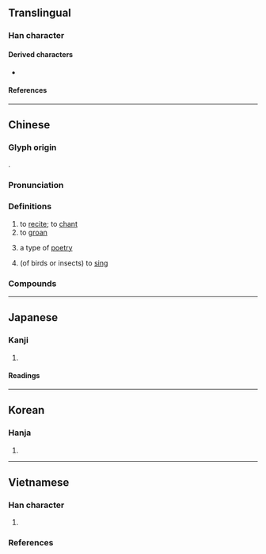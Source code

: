 {{also|呤}}
{{character info}}
==Translingual==

===Han character===
{{Han char|rn=30|rad=口|as=04|sn=7|four=68027|canj=ROIN|ids=⿰口今}}

====Derived characters====
* {{l|mul|[[荶]], [[𡷧]], [[𫕖]], [[𠤾]], [[𣵴]], [[𦛽]], [[𥆽]], [[𪑑]], [[𩒻]]}}

====References====
{{Han ref|kx=0177.190|dkj=03330|dj=0395.030|hdz=10591.100|uh=541F}}

----

==Chinese==
{{zh-forms|alt=唫,訡,噖,䪩,㕂}}

===Glyph origin===
{{Han etym}}
{{Han compound|口|今|ls=psc|c1=s|c2=p}}.

===Pronunciation===
{{zh-pron
|m=yín
|m-s=
|c=jam4,ngam4
|c-t=
|g=
|h=pfs=ngìm
|j=
|mb=ngěng
|md=ngìng
|mn=gîm
|mn-t=
|w=3nyin
|x=
|mc=y
|oc=y
|cat=v,n
}}

===Definitions===
{{zh-hanzi}}

# to [[recite]]; to [[chant]]
# to [[groan]]
# {{lb|zh|literature}} a type of [[poetry]]
# (of birds or insects) to [[sing]]

===Compounds===
{{zh-der|吟吟沉沉|吟詠情性|吟味|吟籟|吟蛩|吟唱|匣裡龍吟|吟詠|呻吟|吟詠性情|低吟|叉手吟|吟風詠月|吟詩|吟風弄月|吟遊詩人|吟誦|吟詩作對|吟社|吟猱|吟壇|吟嘯|吟哦|哀吟|沉吟章句|沉吟|歌吟|梁父吟|白頭吟|清吟小班|無病呻吟|獨吟|清謳微吟|狂吟老監|擁鼻吟|行吟|龍吟|虎嘯龍吟|笑吟吟|莊舄越吟|返吟復吟|謳吟|蛙鼓蟲吟|長吟|行吟坐詠|龍吟虎嘯|遊子吟}}

----

==Japanese==

===Kanji===
{{ja-kanji|grade=c|rs=口04}}

# {{rfdef|ja|sort=口04}}

====Readings====
{{ja-readings
|goon=ごん<ごん<ごむ
|kanon=ぎん<ぎん<ぎむ
|on=きん, こん
|kun=うた-う<うた-ふ, な-く, ぎん-じる
}}

----

==Korean==

===Hanja===
{{ko-hanja|hangeul=음|rv=eum|mr=ŭm}}

# {{rfdef|ko|sort=口04}}

----

==Vietnamese==

===Han character===
{{vi-readings|rs=口04
|hanviet=ngâm-tdcndg;tdcntd;gdhn
|phienthiet=魚音 ngư âm
|nom=ngẫm-tdcndg;tdcntd;gdhn;btcn, ngậm-tdcndg;tdcntd;gdhn;btcn, ngâm-tdcndg;tdcntd;gdhn, cầm-tdcndg;tdcntd, ngắm-tdcndg;gdhn, gầm-tdcndg;gdhn, gặm-gdhn;btcn, gẫm-gdhn;btcn, ngăm-gdhn;btcn, ngăn-gdhn;btcn, câm-tdcndg, căm-tdcndg, cằm-tdcndg, ngầm-tdcndg, ngẩm-gdhn, ngợm-gdhn
}}

# {{han tu form of|ngâm|to [[recite]]; to [[read#Verb|read]] in a singing voice}}

===References===
<references/>